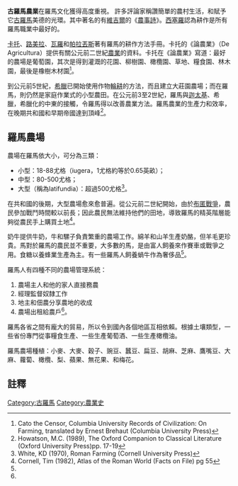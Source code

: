 '''古羅馬農業'''在羅馬文化獲得高度重視。
許多評論家稱讚簡單的農村生活，和賦予它[[古羅馬|古羅馬]]美德的光環。其中著名的有[[維吉爾|維吉爾]]的《[[農事詩|農事詩]]》。[[西塞羅|西塞羅]]認為耕作是所有羅馬職業中最好的。

[[卡托|卡托]]、[[路美拉|路美拉]]、[[瓦羅|瓦羅]]和[[帕拉丟斯|帕拉丟斯]]著有羅馬的耕作方法手冊。卡托的《論農業》（De Agricultura）提供有關公元前二世紀[[農業|農業]]的資料。卡托在《論農業》寫道：最好的農場是葡萄園，其次是得到灌溉的花園、柳樹園、橄欖園、草地、糧食園、林木園，最後是橡樹木材園<ref name="Cato"> Cato the Censor, Columbia University Records of Civilization: On Farming, translated by Ernest Brehaut (Columbia University Press)</ref>。

到公元前5世紀，[[希臘|希臘]]已開始使用作物[[輪耕|輪耕]]的方法，而且建立大莊園農場；而在羅馬，則仍然是家庭作業式的小型農田。在公元前3至2世紀，羅馬與[[迦太基|迦太基]]、希臘，希臘化的中東的接觸，令羅馬得以改善農業方法。羅馬農業的生產力和效率，在晚期共和國和早期帝國達到頂峰<ref> Howatson, M.C. (1989), The Oxford Companion to Classical Literature (Oxford University Press)pp. 17-19 </ref>。

== 羅馬農場 ==
農場在羅馬依大小，可分為三類：
* 小型：18-88尤格（iugera，1尤格約等於0.65英畝）；
* 中型：80-500尤格；
* 大型（稱為latifundia）：超過500尤格<ref name="White">White, KD (1970), Roman Farming (Cornell University Press)</ref>。 

在共和國的後期，大型農場愈來愈普遍。從公元前二世紀開始，由於[[布匿戰爭|布匿戰爭]]，農民參加戰鬥時間較以前長；因此農民無法維持他們的田地，導致羅馬的精英階層能夠從農民手上購買土地<ref> Cornell, Tim (1982), Atlas of the Roman World (Facts on File) pg 55</ref>。

奶牛提供牛奶，牛和騾子負責繁重的農場工作。綿羊和山羊生產奶酪，但羊毛更珍貴。馬對於羅馬的農民並不重要，大多數的馬，是由富人飼養來作賽車或戰爭之用。食糖以養蜂業生產為主。有一些羅馬人飼養蝸牛作為奢侈品<ref name="White"/>。

羅馬人有四種不同的農場管理系統：
# 農場主人和他的家人直接務農
# 經理監督奴隸工作
# 地主和佃農分享農地的收成
# 農場出租給農戶<ref name="White"/>。

羅馬各省之間有龐大的貿易，所以令到國內各個地區互相依賴。根據土壤類型，一些省份專門從事糧食生產、一些生產葡萄酒、一些生產橄欖油。

羅馬農場種植：小麥、大麥、穀子、豌豆、蠶豆、扁豆、胡麻、芝麻、鷹嘴豆、大麻、蘿蔔、橄欖、梨、蘋果、無花果、和梅花。

== 註釋 ==
<references/>
{{古罗马}}
[[Category:古羅馬|Category:古羅馬]]
[[Category:農業史|Category:農業史]]